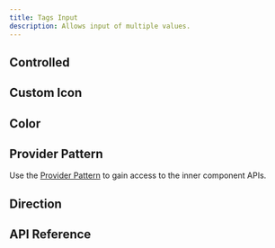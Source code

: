 ```yaml
---
title: Tags Input
description: Allows input of multiple values.
---
```















<Framework id="react">
	<Preview framework="react" files={{ 'app.tsx': DefaultReactRaw }} client:visible>
		<DefaultReact client:visible />
	</Preview>
</Framework>
<Framework id="svelte">
	<Preview framework="svelte" files={{ 'app.svelte': DefaultSvelteRaw }} client:visible>
		<DefaultSvelte client:visible />
	</Preview>
</Framework>

## Controlled

<Framework id="react">
	<Preview framework="react" files={{ 'app.tsx': ControlledReactRaw }} client:visible>
		<ControlledReact client:visible />
	</Preview>
</Framework>
<Framework id="svelte">
	<Preview framework="svelte" files={{ 'app.svelte': ControlledSvelteRaw }} client:visible>
		<ControlledSvelte client:visible />
	</Preview>
</Framework>

## Custom Icon

<Framework id="react">
	<Preview framework="react" files={{ 'app.tsx': CustomIconReactRaw }} client:visible>
		<CustomIconReact client:visible />
	</Preview>
</Framework>
<Framework id="svelte">
	<Preview framework="svelte" files={{ 'app.svelte': CustomIconSvelteRaw }} client:visible>
		<CustomIconSvelte client:visible />
	</Preview>
</Framework>

## Color

<Framework id="react">
	<Preview framework="react" files={{ 'app.tsx': ColorReactRaw }} client:visible>
		<ColorReact client:visible />
	</Preview>
</Framework>
<Framework id="svelte">
	<Preview framework="svelte" files={{ 'app.svelte': ColorSvelteRaw }} client:visible>
		<ColorSvelte client:visible />
	</Preview>
</Framework>

## Provider Pattern

Use the [Provider Pattern](/docs/get-started/fundamentals#provider-pattern) to gain access to the inner component APIs.

<Framework id="react">
	<Preview framework="react" files={{ 'app.tsx': ProviderReactRaw }} client:visible>
		<ProviderReact client:visible />
	</Preview>
</Framework>
<Framework id="svelte">
	<Preview framework="svelte" files={{ 'app.svelte': ProviderSvelteRaw }} client:visible>
		<ProviderSvelte client:visible />
	</Preview>
</Framework>

## Direction

<Framework id="react">
	<Preview framework="react" files={{ 'app.tsx': DirReactRaw }} client:visible>
		<DirReact client:visible />
	</Preview>
</Framework>
<Framework id="svelte">
	<Preview framework="svelte" files={{ 'app.svelte': DirSvelteRaw }} client:visible>
		<DirSvelte client:visible />
	</Preview>
</Framework>

## API Reference

<ApiTable />
